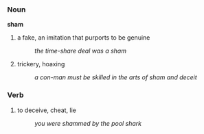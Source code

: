 ===Noun===
'''sham'''

#a fake, an imitation that purports to be genuine
#: ''the time-share deal was a sham''
#trickery, hoaxing
#: ''a con-man must be skilled in the arts of sham and deceit''

===Verb===

#to deceive, cheat, lie
#: ''you were shammed by the pool shark''